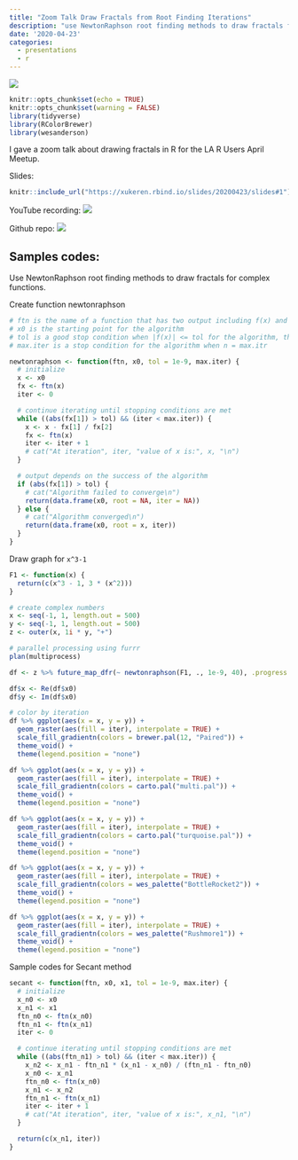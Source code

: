```yaml
---
title: "Zoom Talk Draw Fractals from Root Finding Iterations"
description: "use NewtonRaphson root finding methods to draw fractals for complex functions"
date: '2020-04-23'
categories:
  - presentations
  - r
---
```


![](https://raw.githubusercontent.com/XUKEREN/Draw-fractals-from-root-finding-iteration-in-R/master/README_files/figure-gfm/unnamed-chunk-7-9.png)

```r
knitr::opts_chunk$set(echo = TRUE)
knitr::opts_chunk$set(warning = FALSE)
library(tidyverse)
library(RColorBrewer)
library(wesanderson)
```
  
I gave a zoom talk about drawing fractals in R for the LA R Users April Meetup.     

Slides:   

```r
knitr::include_url("https://xukeren.rbind.io/slides/20200423/slides#1")
```

YouTube recording: [<img src="../../imgs/link.png" style="min-width:5%;max-width:30px;" alt=" " />](https://www.youtube.com/watch?v=dFA4qsJuIVs)  

Github repo: [<img src="../../imgs/github.svg" style="min-width:5%;max-width:30px;" alt=" " />](https://github.com/XUKEREN/Draw-fractals-from-root-finding-iteration-in-R)

## Samples codes: 

Use NewtonRaphson root finding methods to draw fractals for complex functions.  

Create function newtonraphson  
```r
# ftn is the name of a function that has two output including f(x) and f'(x)
# x0 is the starting point for the algorithm
# tol is a good stop condition when |f(x)| <= tol for the algorithm, the default here is 1e-9
# max.iter is a stop condition for the algorithm when n = max.itr

newtonraphson <- function(ftn, x0, tol = 1e-9, max.iter) {
  # initialize
  x <- x0
  fx <- ftn(x)
  iter <- 0

  # continue iterating until stopping conditions are met
  while ((abs(fx[1]) > tol) && (iter < max.iter)) {
    x <- x - fx[1] / fx[2]
    fx <- ftn(x)
    iter <- iter + 1
    # cat("At iteration", iter, "value of x is:", x, "\n")
  }

  # output depends on the success of the algorithm
  if (abs(fx[1]) > tol) {
    # cat("Algorithm failed to converge\n")
    return(data.frame(x0, root = NA, iter = NA))
  } else {
    # cat("Algorithm converged\n")
    return(data.frame(x0, root = x, iter))
  }
}
```


Draw graph for `x^3-1`  
```r
F1 <- function(x) {
  return(c(x^3 - 1, 3 * (x^2)))
}

# create complex numbers
x <- seq(-1, 1, length.out = 500)
y <- seq(-1, 1, length.out = 500)
z <- outer(x, 1i * y, "+")

# parallel processing using furrr
plan(multiprocess)

df <- z %>% future_map_dfr(~ newtonraphson(F1, ., 1e-9, 40), .progress = TRUE)

df$x <- Re(df$x0)
df$y <- Im(df$x0)

# color by iteration
df %>% ggplot(aes(x = x, y = y)) +
  geom_raster(aes(fill = iter), interpolate = TRUE) +
  scale_fill_gradientn(colors = brewer.pal(12, "Paired")) +
  theme_void() +
  theme(legend.position = "none")

df %>% ggplot(aes(x = x, y = y)) +
  geom_raster(aes(fill = iter), interpolate = TRUE) +
  scale_fill_gradientn(colors = carto.pal("multi.pal")) +
  theme_void() +
  theme(legend.position = "none")

df %>% ggplot(aes(x = x, y = y)) +
  geom_raster(aes(fill = iter), interpolate = TRUE) +
  scale_fill_gradientn(colors = carto.pal("turquoise.pal")) +
  theme_void() +
  theme(legend.position = "none")

df %>% ggplot(aes(x = x, y = y)) +
  geom_raster(aes(fill = iter), interpolate = TRUE) +
  scale_fill_gradientn(colors = wes_palette("BottleRocket2")) +
  theme_void() +
  theme(legend.position = "none")

df %>% ggplot(aes(x = x, y = y)) +
  geom_raster(aes(fill = iter), interpolate = TRUE) +
  scale_fill_gradientn(colors = wes_palette("Rushmore1")) +
  theme_void() +
  theme(legend.position = "none")
```


Sample codes for Secant method  
```r
secant <- function(ftn, x0, x1, tol = 1e-9, max.iter) {
  # initialize
  x_n0 <- x0
  x_n1 <- x1
  ftn_n0 <- ftn(x_n0)
  ftn_n1 <- ftn(x_n1)
  iter <- 0

  # continue iterating until stopping conditions are met
  while ((abs(ftn_n1) > tol) && (iter < max.iter)) {
    x_n2 <- x_n1 - ftn_n1 * (x_n1 - x_n0) / (ftn_n1 - ftn_n0)
    x_n0 <- x_n1
    ftn_n0 <- ftn(x_n0)
    x_n1 <- x_n2
    ftn_n1 <- ftn(x_n1)
    iter <- iter + 1
    # cat("At iteration", iter, "value of x is:", x_n1, "\n")
  }

  return(c(x_n1, iter))
}
```
